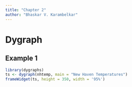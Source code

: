 ```yaml
---
title: "Chapter 2"
author: "Bhaskar V. Karambelkar"
---
```


# Dygraph

## Example 1

```r
library(dygraphs)
ts <- dygraph(nhtemp, main = "New Haven Temperatures")
frameWidget(ts, height = 350, width = '95%')
```
